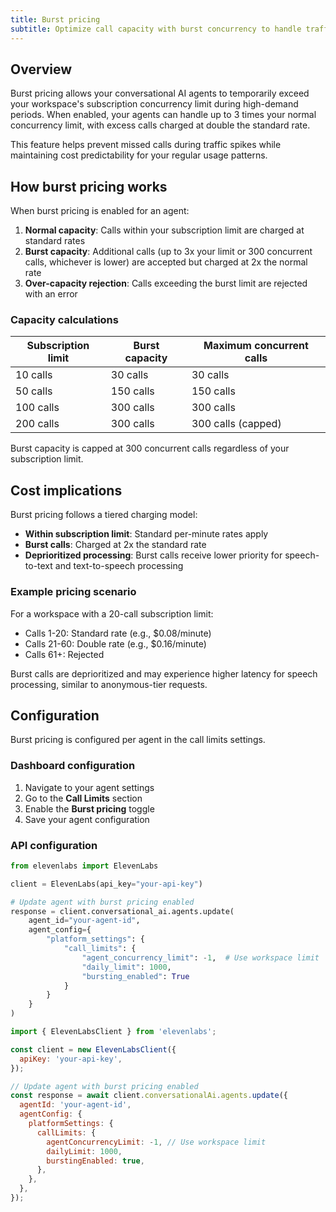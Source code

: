 ```yaml
---
title: Burst pricing
subtitle: Optimize call capacity with burst concurrency to handle traffic spikes.
---
```


## Overview

Burst pricing allows your conversational AI agents to temporarily exceed your workspace's subscription concurrency limit during high-demand periods. When enabled, your agents can handle up to 3 times your normal concurrency limit, with excess calls charged at double the standard rate.

This feature helps prevent missed calls during traffic spikes while maintaining cost predictability for your regular usage patterns.

## How burst pricing works

When burst pricing is enabled for an agent:

1. **Normal capacity**: Calls within your subscription limit are charged at standard rates
2. **Burst capacity**: Additional calls (up to 3x your limit or 300 concurrent calls, whichever is lower) are accepted but charged at 2x the normal rate
3. **Over-capacity rejection**: Calls exceeding the burst limit are rejected with an error

### Capacity calculations

| Subscription limit | Burst capacity | Maximum concurrent calls |
| ------------------ | -------------- | ------------------------ |
| 10 calls           | 30 calls       | 30 calls                 |
| 50 calls           | 150 calls      | 150 calls                |
| 100 calls          | 300 calls      | 300 calls                |
| 200 calls          | 300 calls      | 300 calls (capped)       |

<Note>Burst capacity is capped at 300 concurrent calls regardless of your subscription limit.</Note>

## Cost implications

Burst pricing follows a tiered charging model:

- **Within subscription limit**: Standard per-minute rates apply
- **Burst calls**: Charged at 2x the standard rate
- **Deprioritized processing**: Burst calls receive lower priority for speech-to-text and text-to-speech processing

### Example pricing scenario

For a workspace with a 20-call subscription limit:

- Calls 1-20: Standard rate (e.g., $0.08/minute)
- Calls 21-60: Double rate (e.g., $0.16/minute)
- Calls 61+: Rejected

<Warning>
  Burst calls are deprioritized and may experience higher latency for speech processing, similar to
  anonymous-tier requests.
</Warning>

## Configuration

Burst pricing is configured per agent in the call limits settings.

### Dashboard configuration

1. Navigate to your agent settings
2. Go to the **Call Limits** section
3. Enable the **Burst pricing** toggle
4. Save your agent configuration

### API configuration

<CodeBlocks>

```python title="Python"
from elevenlabs import ElevenLabs

client = ElevenLabs(api_key="your-api-key")

# Update agent with burst pricing enabled
response = client.conversational_ai.agents.update(
    agent_id="your-agent-id",
    agent_config={
        "platform_settings": {
            "call_limits": {
                "agent_concurrency_limit": -1,  # Use workspace limit
                "daily_limit": 1000,
                "bursting_enabled": True
            }
        }
    }
)
```

```javascript title="JavaScript"
import { ElevenLabsClient } from 'elevenlabs';

const client = new ElevenLabsClient({
  apiKey: 'your-api-key',
});

// Update agent with burst pricing enabled
const response = await client.conversationalAi.agents.update({
  agentId: 'your-agent-id',
  agentConfig: {
    platformSettings: {
      callLimits: {
        agentConcurrencyLimit: -1, // Use workspace limit
        dailyLimit: 1000,
        burstingEnabled: true,
      },
    },
  },
});
```

</CodeBlocks>

